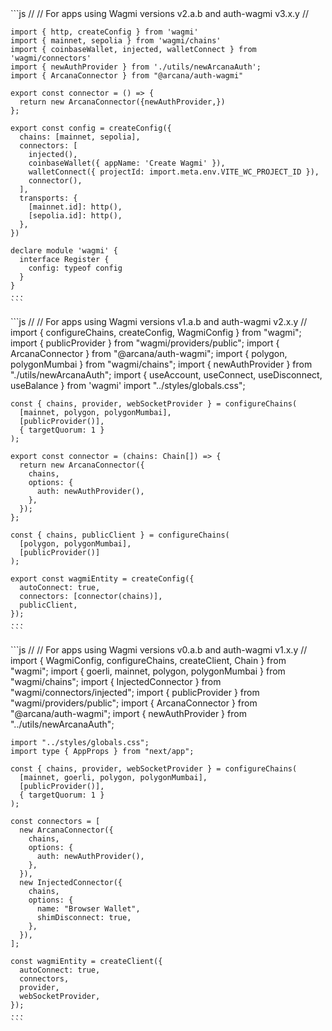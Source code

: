 <Tabs>
  <Tab title="Wagmi v2.a.b">
    ```js 
    //
    // For apps using Wagmi versions v2.a.b and auth-wagmi v3.x.y
    //
 
    import { http, createConfig } from 'wagmi'
    import { mainnet, sepolia } from 'wagmi/chains'
    import { coinbaseWallet, injected, walletConnect } from 'wagmi/connectors'
    import { newAuthProvider } from './utils/newArcanaAuth';
    import { ArcanaConnector } from "@arcana/auth-wagmi"

    export const connector = () => {
      return new ArcanaConnector({newAuthProvider,})
    };

    export const config = createConfig({
      chains: [mainnet, sepolia],
      connectors: [
        injected(),
        coinbaseWallet({ appName: 'Create Wagmi' }),
        walletConnect({ projectId: import.meta.env.VITE_WC_PROJECT_ID }),
        connector(),
      ],
      transports: {
        [mainnet.id]: http(),
        [sepolia.id]: http(),
      },
    })

    declare module 'wagmi' {
      interface Register {
        config: typeof config
      }
    }
    ...
    ```
  </Tab>
  <Tab title="Wagmi v1.a.b">
    ```js
    //   
    // For apps using Wagmi versions v1.a.b and auth-wagmi v2.x.y
    //
    import { configureChains, createConfig, WagmiConfig } from "wagmi";
    import { publicProvider } from "wagmi/providers/public";
    import { ArcanaConnector } from "@arcana/auth-wagmi";
    import { polygon, polygonMumbai } from "wagmi/chains";
    import { newAuthProvider } from "./utils/newArcanaAuth";
    import { useAccount, useConnect, useDisconnect, useBalance } from 'wagmi'
    import "../styles/globals.css";

    const { chains, provider, webSocketProvider } = configureChains(
      [mainnet, polygon, polygonMumbai],
      [publicProvider()],
      { targetQuorum: 1 }
    );

    export const connector = (chains: Chain[]) => {
      return new ArcanaConnector({
        chains,
        options: {
          auth: newAuthProvider(),
        },
      });
    };

    const { chains, publicClient } = configureChains(
      [polygon, polygonMumbai],
      [publicProvider()]
    );

    export const wagmiEntity = createConfig({
      autoConnect: true,
      connectors: [connector(chains)],
      publicClient,
    });
    ...
    ```
  </Tab>
  <Tab title="Wagmi v0.a.b">
    ```js
    //
    // For apps using Wagmi versions  v0.a.b and auth-wagmi  v1.x.y
    //
    import { WagmiConfig, configureChains, createClient, Chain } from "wagmi";
    import { goerli, mainnet, polygon, polygonMumbai } from "wagmi/chains";
    import { InjectedConnector } from "wagmi/connectors/injected";
    import { publicProvider } from "wagmi/providers/public";
    import { ArcanaConnector } from "@arcana/auth-wagmi";
    import { newAuthProvider } from "../utils/newArcanaAuth";

    import "../styles/globals.css";
    import type { AppProps } from "next/app";

    const { chains, provider, webSocketProvider } = configureChains(
      [mainnet, goerli, polygon, polygonMumbai],
      [publicProvider()],
      { targetQuorum: 1 }
    );

    const connectors = [
      new ArcanaConnector({
        chains,
        options: {
          auth: newAuthProvider(),
        },
      }),
      new InjectedConnector({
        chains,
        options: {
          name: "Browser Wallet",
          shimDisconnect: true,
        },
      }),
    ];

    const wagmiEntity = createClient({
      autoConnect: true,
      connectors,
      provider,
      webSocketProvider,
    });
    ...
    ```
  </Tab>
</Tabs>
